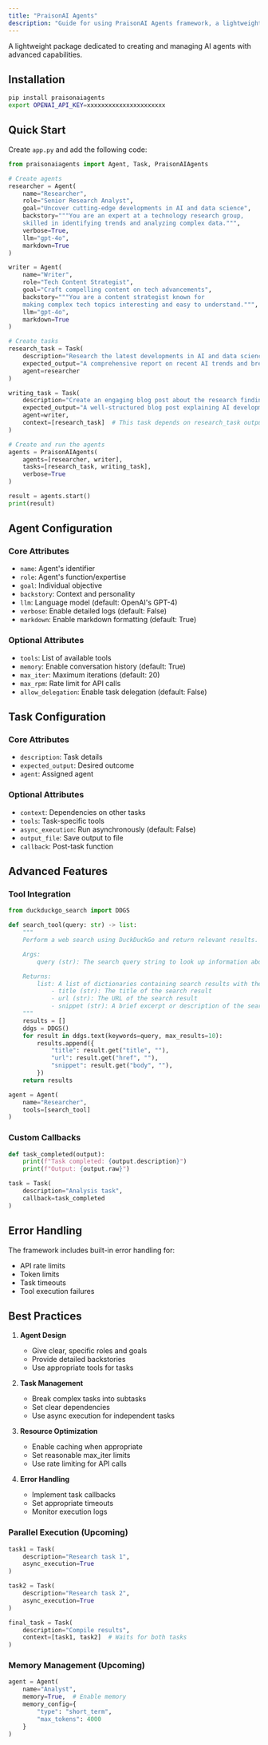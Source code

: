 ```yaml
---
title: "PraisonAI Agents"
description: "Guide for using PraisonAI Agents framework, a lightweight package for creating and managing AI agents with advanced capabilities"
---
```


A lightweight package dedicated to creating and managing AI agents with advanced capabilities.

## Installation

```bash
pip install praisonaiagents
export OPENAI_API_KEY=xxxxxxxxxxxxxxxxxxxxxx
```

## Quick Start

Create `app.py` and add the following code:

```python
from praisonaiagents import Agent, Task, PraisonAIAgents

# Create agents
researcher = Agent(
    name="Researcher",
    role="Senior Research Analyst",
    goal="Uncover cutting-edge developments in AI and data science",
    backstory="""You are an expert at a technology research group, 
    skilled in identifying trends and analyzing complex data.""",
    verbose=True,
    llm="gpt-4o",
    markdown=True
)

writer = Agent(
    name="Writer",
    role="Tech Content Strategist",
    goal="Craft compelling content on tech advancements",
    backstory="""You are a content strategist known for 
    making complex tech topics interesting and easy to understand.""",
    llm="gpt-4o",
    markdown=True
)

# Create tasks
research_task = Task(
    description="Research the latest developments in AI and data science",
    expected_output="A comprehensive report on recent AI trends and breakthroughs",
    agent=researcher
)

writing_task = Task(
    description="Create an engaging blog post about the research findings",
    expected_output="A well-structured blog post explaining AI developments",
    agent=writer,
    context=[research_task]  # This task depends on research_task output
)

# Create and run the agents
agents = PraisonAIAgents(
    agents=[researcher, writer],
    tasks=[research_task, writing_task],
    verbose=True
)

result = agents.start()
print(result)
```

## Agent Configuration

### Core Attributes
- `name`: Agent's identifier
- `role`: Agent's function/expertise
- `goal`: Individual objective
- `backstory`: Context and personality
- `llm`: Language model (default: OpenAI's GPT-4)
- `verbose`: Enable detailed logs (default: False)
- `markdown`: Enable markdown formatting (default: True)

### Optional Attributes
- `tools`: List of available tools
- `memory`: Enable conversation history (default: True)
- `max_iter`: Maximum iterations (default: 20)
- `max_rpm`: Rate limit for API calls
- `allow_delegation`: Enable task delegation (default: False)

## Task Configuration

### Core Attributes
- `description`: Task details
- `expected_output`: Desired outcome
- `agent`: Assigned agent

### Optional Attributes
- `context`: Dependencies on other tasks
- `tools`: Task-specific tools
- `async_execution`: Run asynchronously (default: False)
- `output_file`: Save output to file
- `callback`: Post-task function

## Advanced Features

### Tool Integration
```python
from duckduckgo_search import DDGS

def search_tool(query: str) -> list:
    """
    Perform a web search using DuckDuckGo and return relevant results.

    Args:
        query (str): The search query string to look up information about.

    Returns:
        list: A list of dictionaries containing search results with the following keys:
            - title (str): The title of the search result
            - url (str): The URL of the search result
            - snippet (str): A brief excerpt or description of the search result
    """
    results = []
    ddgs = DDGS()
    for result in ddgs.text(keywords=query, max_results=10):
        results.append({
            "title": result.get("title", ""),
            "url": result.get("href", ""),
            "snippet": result.get("body", ""),
        })
    return results

agent = Agent(
    name="Researcher",
    tools=[search_tool]
)
```

### Custom Callbacks
```python
def task_completed(output):
    print(f"Task completed: {output.description}")
    print(f"Output: {output.raw}")

task = Task(
    description="Analysis task",
    callback=task_completed
)
```

## Error Handling

The framework includes built-in error handling for:
- API rate limits
- Token limits
- Task timeouts
- Tool execution failures

## Best Practices

1. **Agent Design**
   - Give clear, specific roles and goals
   - Provide detailed backstories
   - Use appropriate tools for tasks

2. **Task Management**
   - Break complex tasks into subtasks
   - Set clear dependencies
   - Use async execution for independent tasks

3. **Resource Optimization**
   - Enable caching when appropriate
   - Set reasonable max_iter limits
   - Use rate limiting for API calls

4. **Error Handling**
   - Implement task callbacks
   - Set appropriate timeouts
   - Monitor execution logs

### Parallel Execution (Upcoming)
```python
task1 = Task(
    description="Research task 1",
    async_execution=True
)

task2 = Task(
    description="Research task 2",
    async_execution=True
)

final_task = Task(
    description="Compile results",
    context=[task1, task2]  # Waits for both tasks
)
```

### Memory Management (Upcoming)
```python
agent = Agent(
    name="Analyst",
    memory=True,  # Enable memory
    memory_config={
        "type": "short_term",
        "max_tokens": 4000
    }
)
```
